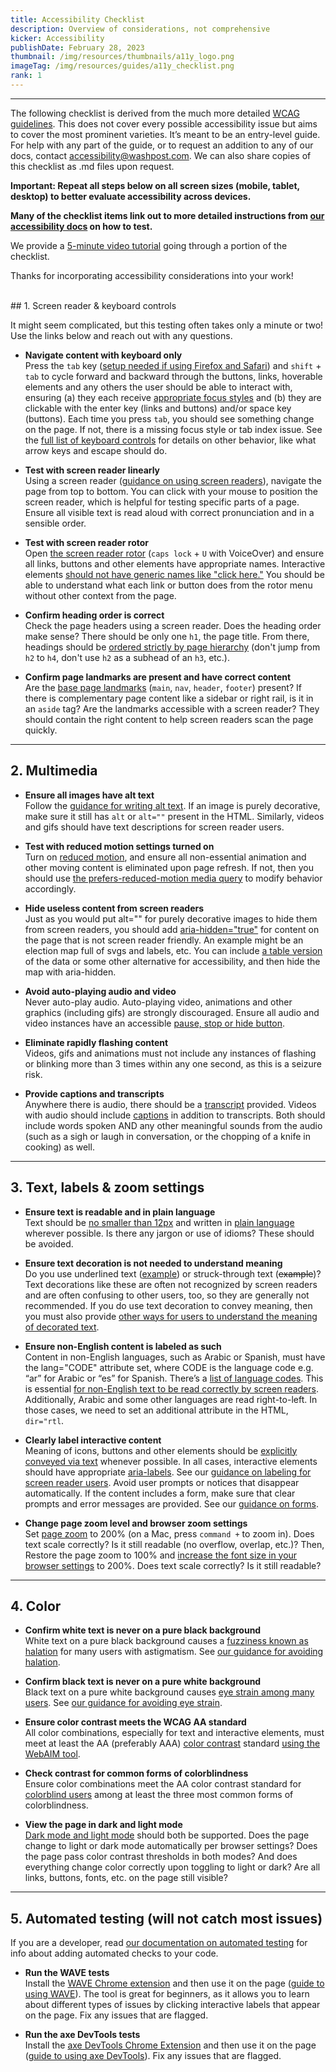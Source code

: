 ```yaml
---
title: Accessibility Checklist
description: Overview of considerations, not comprehensive
kicker: Accessibility
publishDate: February 28, 2023
thumbnail: /img/resources/thumbnails/a11y_logo.png
imageTag: /img/resources/guides/a11y_checklist.png
rank: 1
---
```


---

The following checklist is derived from the much more detailed [WCAG guidelines](https://www.w3.org/WAI/WCAG21/quickref/). This does not cover every possible accessibility issue but aims to cover the most prominent varieties. It’s meant to be an entry-level guide. For help with any part of the guide, or to request an addition to any of our docs, contact accessibility@washpost.com. We can also share copies of this checklist as .md files upon request.

**Important: Repeat all steps below on all screen sizes (mobile, tablet, desktop) to better evaluate accessibility across devices.**

**Many of the checklist items link out to more detailed instructions from [our accessibility docs](/resources/accessibility/) on how to test.**

We provide a [5-minute video tutorial](/resources/tutorials/five-minute-accessibility-audit) going through a portion of the checklist.

Thanks for incorporating accessibility considerations into your work!

<br />
## 1. Screen reader & keyboard controls

It might seem complicated, but this testing often takes only a minute or two! Use the links below and reach out with any questions.

- **Navigate content with keyboard only**<br />
  Press the `tab` key ([setup needed if using Firefox and Safari](/resources/accessibility/keyboard-accessibility#Setup)) and `shift` + `tab` to cycle forward and backward through
  the buttons, links, hoverable elements and any others the user should
  be able to interact with, ensuring (a) they each receive [appropriate focus
  styles](/resources/accessibility/keyboard-accessibility#Focus%20rings) and (b) they are clickable with the enter key (links and buttons)
  and/or space key (buttons). Each time you press `tab`, you should see
  something change on the page. If not, there is a missing focus style or tab
  index issue. See the [full list of keyboard controls](/resources/accessibility/keyboard-accessibility#How%20to%20navigate%20with%20a%20keyboard%20only) for details on other behavior, like what arrow keys and escape should do.

- **Test with screen reader linearly**<br />
  Using a screen reader ([guidance on using screen readers](/resources/accessibility/screen-readers)), navigate the
  page from top to bottom. You can click with your mouse to position the screen reader, which is helpful for testing specific parts of a page. Ensure all visible text is read aloud with correct pronunciation and in a sensible
  order.

- **Test with screen reader rotor**<br />
  Open [the screen reader rotor](/resources/accessibility/screen-readers#Using%20the%20VoiceOver%20rotor) (`caps lock` + `U` with VoiceOver)
  and ensure all links, buttons and other elements have appropriate names. Interactive
  elements [should not have generic names like "click here."](/resources/accessibility/semantic-html#Hyperlink%20text%20guidelines) You should be able
  to understand what each link or button does from the rotor menu without other
  context from the page.

- **Confirm heading order is correct**<br />
  Check the page headers using a screen reader. Does the heading order make
  sense? There should be only one `h1`, the page title. From there, headings
  should be [ordered strictly by page hierarchy](/resources/accessibility/semantic-html#Heading%20order%20and%20page%20landmarks)
  (don't jump from `h2` to `h4`, don't use `h2` as a subhead of an `h3`, etc.).

- **Confirm page landmarks are present and have correct content**<br />
  Are the [base page landmarks](/resources/accessibility/semantic-html#Page%20landmarks) (`main`, `nav`, `header`, `footer`) present? If there is complementary page content like a sidebar or right rail, is it in an `aside` tag? Are the landmarks accessible with a screen reader? They should contain the right content to help screen readers scan the page quickly.

---

## 2. Multimedia

- **Ensure all images have alt text**<br />
  Follow the [guidance for writing alt text](/resources/accessibility/alt-text).
  If an image is purely decorative, make sure it still has `alt` or `alt=""`
  present in the HTML. Similarly, videos and gifs should have text descriptions
  for screen reader users.

- **Test with reduced motion settings turned on**<br />
  Turn on [reduced motion](/resources/accessibility/audio-and-video#Animations%20and%20reduced%20motion), and ensure all non-essential animation and other moving content is eliminated upon page refresh. If not, then you should use [the prefers-reduced-motion media query](https://developer.mozilla.org/en-US/docs/Web/CSS/@media/prefers-reduced-motion) to modify behavior accordingly.

- **Hide useless content from screen readers**<br />
  Just as you would put alt="" for purely decorative images to hide them from
  screen readers, you should add [aria-hidden="true"](/resources/accessibility/semantic-html#Hiding%20content%20from%20screen%20readers)
  for content on the page that is not screen reader friendly. An example might be an election map full of svgs and labels, etc. You can include
  [a table version](/resources/accessibility/semantic-html#Tables) of the data or some
  other alternative for accessibility, and then hide the map with aria-hidden.

- **Avoid auto-playing audio and video**<br />
  Never auto-play audio. Auto-playing video, animations and other graphics (including gifs) are strongly discouraged. Ensure all
  audio and video instances have an accessible [pause, stop or hide button](https://www.w3.org/WAI/WCAG21/Understanding/pause-stop-hide.html).

- **Eliminate rapidly flashing content**<br />
  Videos, gifs and animations must not include any instances of flashing or blinking
  more than 3 times within any one second, as this is a seizure risk.

- **Provide captions and transcripts**<br />
  Anywhere there is audio, there should be a [transcript](/resources/accessibility/audio-and-video#Transcripts%20guidance) provided. Videos with audio should include [captions](/resources/accessibility/audio-and-video#Captions) in addition to transcripts.
  Both should include words spoken AND any other meaningful sounds from the
  audio (such as a sigh or laugh in conversation, or the chopping of a knife
  in cooking) as well.

---

## 3. Text, labels & zoom settings

- **Ensure text is readable and in plain language**<br />
  Text should be [no smaller than 12px](/resources/accessibility/text-size-and-zoom#Text%20size) and written in [plain language](/resources/accessibility/plain-language-and-labeling)
  wherever possible. Is there any jargon or use of idioms? These should be avoided.

- **Ensure text decoration is not needed to understand meaning**<br />
  Do you use underlined text (<u>example</u>) or struck-through text (~~example~~)? Text decorations like these are often not recognized by screen readers and are often confusing to other users, too, so they are generally not recommended. If you do use text decoration to convey meaning, then you must also provide [other ways for users to understand the meaning of decorated text](/resources/accessibility/plain-language-and-labeling#Text%20decoration).

- **Ensure non-English content is labeled as such**<br />
  Content in non-English languages, such as Arabic or Spanish, must have the
  lang="CODE" attribute set, where CODE is the language code e.g. “ar” for Arabic
  or “es” for Spanish. There’s a [list of language codes](https://www.w3schools.com/tags/ref_language_codes.asp).
  This is essential [for non-English text to be read correctly by screen readers](/resources/accessibility/semantic-html#Non-English%20language%20support).
  Additionally, Arabic and some other languages are read right-to-left. In those cases, we need to set an additional attribute in the HTML, `dir="rtl`.

- **Clearly label interactive content**<br />
  Meaning of icons, buttons and other elements should be [explicitly conveyed
  via text](/resources/accessibility/plain-language-and-labeling#Icons,%20emojis%20and%20ASCII%20art) whenever possible. In all cases, interactive elements should have
  appropriate [aria-labels](https://developer.mozilla.org/en-US/docs/Web/Accessibility/ARIA/Attributes/aria-label). See our [guidance on labeling for screen reader users](/resources/accessibility/semantic-html#Labeling%20interactive%20elements). Avoid user prompts or notices that disappear automatically. If the content
  includes a form, make sure that clear prompts and error messages are provided. See our
  [guidance on forms](/resources/accessibility/plain-language-and-labeling#Forms%20and%20user%20input).

- **Change page zoom level and browser zoom settings**<br />
  Set [page zoom](/resources/accessibility/text-size-and-zoom#Page%20zoom) to 200% (on a Mac, press `command +` to zoom in). Does text scale
  correctly? Is it still readable (no overflow, overlap, etc.)? Then, Restore the page zoom to 100% and [increase the font size in your browser settings](/resources/accessibility/text-size-and-zoom#Scaling)
  to 200%. Does text scale correctly? Is it still readable?

---

## 4. Color

- **Confirm white text is never on a pure black background**<br />
  White text on a pure black background causes a [fuzziness known as halation](https://medium.com/@h_locke/why-dark-mode-causes-more-accessibility-issues-than-it-solves-d2f8359bb46a)
  for many users with astigmatism. See [our guidance for avoiding halation](/resources/accessibility/color#Avoid%20white%20text%20on%20black%20backgrounds).

- **Confirm black text is never on a pure white background**<br />
  Black text on a pure white background causes [eye strain among
  many users](https://uxmovement.com/content/why-you-should-never-use-pure-black-for-text-or-backgrounds/). See [our guidance for avoiding eye strain](/resources/accessibility/color#Avoid%20black%20text%20on%20white%20backgrounds).

- **Ensure color contrast meets the WCAG AA standard**<br />
  All color combinations, especially for text and interactive elements, must
  meet at least the AA (preferably AAA) [color contrast](/resources/accessibility/color)
  standard [using the WebAIM tool](https://webaim.org/resources/contrastchecker/).

- **Check contrast for common forms of colorblindness**<br />
  Ensure color combinations meet the AA color contrast standard for [colorblind
  users](/resources/accessibility/color#David%20Nichols'%20coloring%20for%20colorblindness%20tool) among at least the
  three most common forms of colorblindness.

- **View the page in dark and light mode**<br />
  [Dark mode and light mode](/resources/accessibility/color#Dark%20mode%20vs.%20light%20mode%20settings)
  should both be supported. Does the page change to light or dark mode automatically
  per browser settings? Does the page pass color contrast thresholds in both
  modes? And does everything change color correctly upon toggling to light or
  dark? Are all links, buttons, fonts, etc. on the page still visible?

---

## 5. Automated testing (will not catch most issues)

If you are a developer, read [our documentation on automated testing](/resources/accessibility/automated-testing) for info about adding automated checks to your code.

- **Run the WAVE tests**<br />
  Install the [WAVE Chrome extension](https://chrome.google.com/webstore/detail/wave-evaluation-tool/jbbplnpkjmmeebjpijfedlgcdilocofh?hl=en-US)
  and then use it on the page ([guide to using WAVE](</resources/accessibility/automated-testing#WAVE%20Evaluation%20Tool%20(Google%20Chrome%20extension)>)). The tool is great for beginners, as it allows you to learn about different types of issues by clicking interactive labels that appear on the page.
  Fix any issues that are flagged.

- **Run the axe DevTools tests**<br />
  Install the [axe DevTools Chrome Extension](https://chrome.google.com/webstore/detail/axe-devtools-web-accessib/lhdoppojpmngadmnindnejefpokejbdd?hl=en-US) and then use it on the page ([guide to using axe DevTools](</resources/accessibility/automated-testing#axe%20DevTools%20(Google%20Chrome%20extension)>)). Fix any issues that are flagged.
